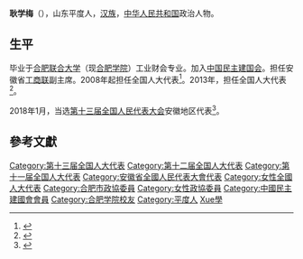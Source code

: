 '''耿学梅'''（{{bd|1964年||}}），山东平度人，[[汉族|汉族]]，[[中华人民共和国|中华人民共和国]]政治人物。

== 生平 ==
毕业于[[合肥联合大学|合肥联合大学]]（现[[合肥学院|合肥学院]]）工业财会专业。加入[[中国民主建国会|中国民主建国会]]。担任安徽省[[工商联|工商联]]副主席。2008年起担任全国人大代表<ref>{{cite news|title=全国人大代表信息-耿学梅|url= http://210.82.31.1:8084/delegate/viewDelegate.action?dbid=111028|accessdate=2013-04-05|newspaper=全国人大网|archive-url=https://web.archive.org/web/20140407061529/http://www.npc.gov.cn/delegate/viewDelegate.action?dbid=111028|archive-date=2014-04-07|dead-url=yes}}</ref>。2013年，担任全国人大代表<ref>{{cite news|title=全国人大代表信息-耿学梅|url= http://210.82.31.1:8084/delegate/viewDelegate.action?dbid=121003|accessdate=2013-04-05|newspaper=全国人大网|archive-url=https://web.archive.org/web/20140407061842/http://www.npc.gov.cn/delegate/viewDelegate.action?dbid=121003|archive-date=2014-04-07|dead-url=yes}}</ref>。

2018年1月，当选[[第十三届全国人民代表大会|第十三届全国人民代表大会]]安徽地区代表<ref>{{cite news|url=https://www.thepaper.cn/newsDetail_forward_1971814|title=安徽出席第十三届全国人民代表大会代表名单公布，共113人|date=2018-01-27|publisher=澎湃新闻|accessdate=2018-01-28|archive-date=2018-01-28|archive-url=https://web.archive.org/web/20180128132728/https://www.thepaper.cn/newsDetail_forward_1971814|dead-url=no}}</ref>。

==參考文獻==
{{reflist}}

{{DEFAULTSORT:Geng耿}}
[[Category:第十三届全国人大代表|Category:第十三届全国人大代表]]
[[Category:第十二届全国人大代表|Category:第十二届全国人大代表]]
[[Category:第十一届全国人大代表|Category:第十一届全国人大代表]]
[[Category:安徽省全國人民代表大會代表|Category:安徽省全國人民代表大會代表]]
[[Category:女性全國人大代表|Category:女性全國人大代表]]
[[Category:合肥市政協委員|Category:合肥市政協委員]]
[[Category:女性政協委員|Category:女性政協委員]]
[[Category:中國民主建國會會員|Category:中國民主建國會會員]]
[[Category:合肥学院校友|Category:合肥学院校友]]
[[Category:平度人|Category:平度人]]
[[Category:耿姓|Xue學]]


{{中华人民共和国政治人物小作品}}